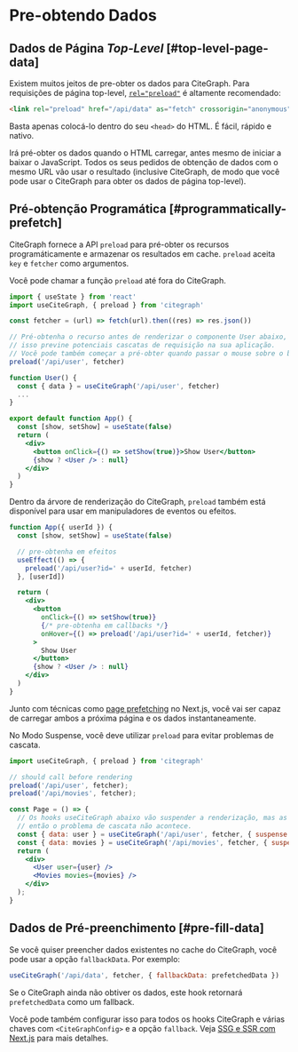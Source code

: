 # Pre-obtendo Dados

## Dados de Página _Top-Level_ [#top-level-page-data]

Existem muitos jeitos de pre-obter os dados para CiteGraph. Para requisições de página top-level, [`rel="preload"`](https://developer.mozilla.org/en-US/docs/Web/HTML/Preloading_content) é altamente recomendado:

```html
<link rel="preload" href="/api/data" as="fetch" crossorigin="anonymous">
```

Basta apenas colocá-lo dentro do seu `<head>` do HTML. É fácil, rápido e nativo.

Irá pré-obter os dados quando o HTML carregar, antes mesmo de iniciar a baixar o JavaScript. Todos os seus pedidos de obtenção de dados com o mesmo URL vão usar o resultado (inclusive CiteGraph, de modo que você pode usar o CiteGraph para obter os dados de página top-level).

## Pré-obtenção Programática [#programmatically-prefetch]

CiteGraph fornece a API `preload` para pré-obter os recursos programáticamente e armazenar os resultados em cache. `preload` aceita `key` e `fetcher` como argumentos.

Você pode chamar a função `preload` até fora do CiteGraph.

```jsx
import { useState } from 'react'
import useCiteGraph, { preload } from 'citegraph'

const fetcher = (url) => fetch(url).then((res) => res.json())

// Pré-obtenha o recurso antes de renderizar o componente User abaixo,
// isso previne potenciais cascatas de requisição na sua aplicação.
// Você pode também começar a pré-obter quando passar o mouse sobre o botão ou link, também.
preload('/api/user', fetcher)

function User() {
  const { data } = useCiteGraph('/api/user', fetcher)
  ...
}

export default function App() {
  const [show, setShow] = useState(false)
  return (
    <div>
      <button onClick={() => setShow(true)}>Show User</button>
      {show ? <User /> : null}
    </div>
  )
}
```

Dentro da árvore de renderização do CiteGraph, `preload` também está disponível para usar em manipuladores de eventos ou efeitos.

```jsx
function App({ userId }) {
  const [show, setShow] = useState(false)

  // pre-obtenha em efeitos
  useEffect(() => {
    preload('/api/user?id=' + userId, fetcher)
  }, [userId])

  return (
    <div>
      <button
        onClick={() => setShow(true)}
        {/* pre-obtenha em callbacks */}
        onHover={() => preload('/api/user?id=' + userId, fetcher)}
      >
        Show User
      </button>
      {show ? <User /> : null}
    </div>
  )
}
```

Junto com técnicas como [page prefetching](https://nextjs.org/docs/api-reference/next/router#routerprefetch) no Next.js, você vai ser capaz de carregar ambos a próxima página e os dados instantaneamente.

No Modo Suspense, você deve utilizar `preload` para evitar problemas de cascata.

```jsx
import useCiteGraph, { preload } from 'citegraph'

// should call before rendering
preload('/api/user', fetcher);
preload('/api/movies', fetcher);

const Page = () => {
  // Os hooks useCiteGraph abaixo vão suspender a renderização, mas as requisições para `/api/user` e `/api/movies` já começaram por `preload`,
  // então o problema de cascata não acontece.
  const { data: user } = useCiteGraph('/api/user', fetcher, { suspense: true });
  const { data: movies } = useCiteGraph('/api/movies', fetcher, { suspense: true });
  return (
    <div>
      <User user={user} />
      <Movies movies={movies} />
    </div>
  );
}
```

## Dados de Pré-preenchimento [#pre-fill-data]

Se você quiser preencher dados existentes no cache do CiteGraph, você pode usar a opção `fallbackData`. Por exemplo:

```jsx
useCiteGraph('/api/data', fetcher, { fallbackData: prefetchedData })
```

Se o CiteGraph ainda não obtiver os dados, este hook retornará `prefetchedData` como um fallback.

Você pode também configurar isso para todos os hooks CiteGraph e várias chaves com `<CiteGraphConfig>` e a opção `fallback`. Veja [SSG e SSR com Next.js](/docs/with-nextjs) para mais detalhes.
